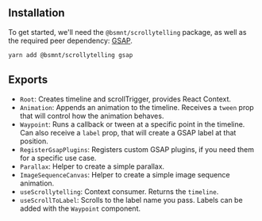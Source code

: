 ## Installation

To get started, we'll need the `@bsmnt/scrollytelling` package, as well as the required peer dependency: [GSAP](https://greensock.com/docs/).

```zsh copy
yarn add @bsmnt/scrollytelling gsap
```

## Exports

- `Root`: Creates timeline and scrollTrigger, provides React Context.
- `Animation`: Appends an animation to the timeline. Receives a `tween` prop that will control how the animation behaves.
- `Waypoint`: Runs a callback or tween at a specific point in the timeline. Can also receive a `label` prop, that will create a GSAP label at that position.
- `RegisterGsapPlugins`: Registers custom GSAP plugins, if you need them for a specific use case.
- `Parallax`: Helper to create a simple parallax.
- `ImageSequenceCanvas`: Helper to create a simple image sequence animation.
- `useScrollytelling`: Context consumer. Returns the `timeline`.
- `useScrollToLabel`: Scrolls to the label name you pass. Labels can be added with the `Waypoint` component.
